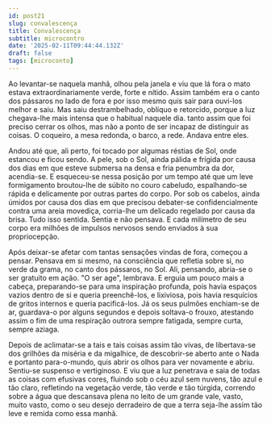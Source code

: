```yaml
---
id: post21
slug: convalescença
title: Convalescença
subtitle: microcontro
date: '2025-02-11T09:44:44.132Z'
draft: false
tags: [microconto]
---
```

Ao levantar-se naquela manhã, olhou pela janela e viu que lá fora o mato estava 
extraordinariamente verde, forte e nítido. Assim também era o canto dos pássaros
no lado de fora e por isso mesmo quis sair para ouvi-los melhor e saiu. Mas saiu destrambelhado,
oblíquo e retorcido, porque a luz chegava-lhe mais intensa que o 
habitual naquele dia. tanto assim que foi preciso cerrar os olhos, 
mas não a ponto de ser incapaz de distinguir as coisas.
O coqueiro, a mesa redonda, o barco, a rede. Andava entre eles. 

Andou até que, ali perto, foi tocado por algumas réstias de Sol,
onde estancou e ficou sendo. A pele, sob o Sol, ainda pálida e frígida 
por causa dos dias em que esteve submersa na densa e fria penumbra da dor,
acendia-se. E esqueceu-se nessa posição por um tempo
até que um leve formigamento broutou-lhe de súbito no couro 
cabeludo, espalhando-se rápida e delicamente por outras partes do corpo. Por sob os cabelos, 
ainda úmidos por causa dos dias em que precisou debater-se confidencialmente
contra uma areia movediça, corria-lhe um delicado regelado por causa da brisa. 
Tudo isso sentida. Sentia e não pensava. E cada milímetro de seu corpo era milhões 
de impulsos nervosos sendo enviados à sua propriocepção. 

Após deixar-se afetar com tantas sensações vindas de fora, começou a pensar. 
Pensava em si mesmo, na consciência que refletia sobre si, no verde da grama,
no canto dos pássaros, no Sol. Ali, pensando, abria-se o ser gratuito
em ação. "O ser age", lembrava. E erguia um pouco mais
a cabeça, preparando-se para uma inspiração profunda, pois 
havia espaços vazios dentro de si e queria preenchê-los, 
e lixiviosa, pois havia resquícios de gritos internos e queria pacificá-los.
Já os seus pulmões enchiam-se de ar, guardava-o por alguns 
segundos e depois soltava-o frouxo, atestando assim
o fim de uma respiração outrora sempre fatigada, sempre curta, sempre aziaga.

Depois de aclimatar-se a tais e tais coisas assim tão vivas, 
de libertava-se dos grilhões da miséria e da migalhice,
de descobrir-se aberto ante o Nada e portanto para-o-mundo,
quis abrir os olhos para ver novamente e abriu. Sentiu-se suspenso e vertiginoso.
E viu que a luz penetrava e saia de todas as coisas com efusivas cores,
fluindo sob o céu azul sem nuvens, tão azul e tão claro, refletindo na
vegetação verde, tão verde e tão túrgida, 
correndo sobre a água que descansava plena no leito 
de um grande vale, vasto, muito vasto, como o seu desejo 
derradeiro de que a terra seja-lhe assim tão leve e remida como essa manhã.